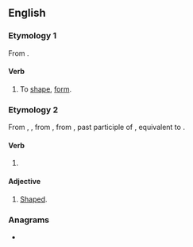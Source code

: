 ==English==

===Etymology 1===
From {{suffix|en|shape|en}}.

====Verb====
{{en-verb}}

# {{lb|en|rare}} To [[shape]], [[form]].

===Etymology 2===
From {{inh|en|enm|schapen}}, {{m|enm|ischepen}}, from {{inh|en|ang|ġesċapen}}, from {{inh|en|gem-pro|*skapanaz}}, past participle of {{der|en|gem-pro|*skapaną}}, equivalent to {{af|en|shape|-en|pos2=past participle ending}}.

====Verb====
{{head|en|past participle}}

# {{lb|en|obsolete}} {{past participle of|shape|lang=en|nocat=1}}

====Adjective====
{{en-adj}}

# {{lb|en|archaic}} [[shaped|Shaped]].

===Anagrams===
* {{anagrams|en|a=aehnps|phanes}}